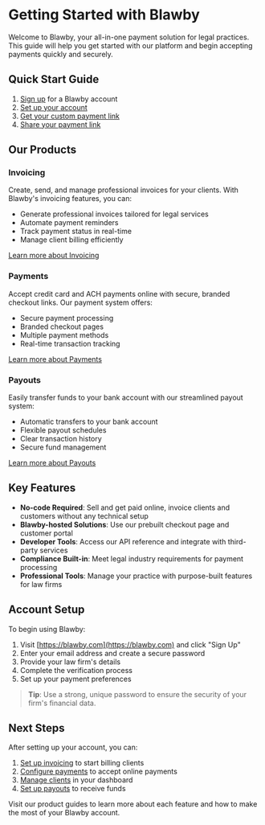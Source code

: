 # Getting Started with Blawby

Welcome to Blawby, your all-in-one payment solution for legal practices. This guide will help you get started with our platform and begin accepting payments quickly and securely.

## Quick Start Guide

1. [Sign up](#sign-up) for a Blawby account
2. [Set up your account](#account-setup)
3. [Get your custom payment link](#get-your-custom-payment-link)
4. [Share your payment link](#share-your-payment-link)

## Our Products

### Invoicing

Create, send, and manage professional invoices for your clients. With Blawby's invoicing features, you can:
- Generate professional invoices tailored for legal services
- Automate payment reminders
- Track payment status in real-time
- Manage client billing efficiently

[Learn more about Invoicing](/invoicing)

### Payments

Accept credit card and ACH payments online with secure, branded checkout links. Our payment system offers:
- Secure payment processing
- Branded checkout pages
- Multiple payment methods
- Real-time transaction tracking

[Learn more about Payments](/payments)

### Payouts

Easily transfer funds to your bank account with our streamlined payout system:
- Automatic transfers to your bank account
- Flexible payout schedules
- Clear transaction history
- Secure fund management

[Learn more about Payouts](/payouts)

## Key Features

- **No-code Required**: Sell and get paid online, invoice clients and customers without any technical setup
- **Blawby-hosted Solutions**: Use our prebuilt checkout page and customer portal
- **Developer Tools**: Access our API reference and integrate with third-party services
- **Compliance Built-in**: Meet legal industry requirements for payment processing
- **Professional Tools**: Manage your practice with purpose-built features for law firms

## Account Setup

To begin using Blawby:

1. Visit [https://blawby.com](https://blawby.com) and click "Sign Up"
2. Enter your email address and create a secure password
3. Provide your law firm's details
4. Complete the verification process
5. Set up your payment preferences

> **Tip**: Use a strong, unique password to ensure the security of your firm's financial data.

## Next Steps

After setting up your account, you can:

1. [Set up invoicing](/invoicing) to start billing clients
2. [Configure payments](/payments) to accept online payments
3. [Manage clients](/clients) in your dashboard
4. [Set up payouts](/payouts) to receive funds

Visit our product guides to learn more about each feature and how to make the most of your Blawby account. 